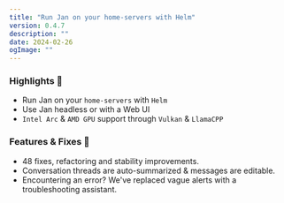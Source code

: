 ```yaml
---
title: "Run Jan on your home-servers with Helm"
version: 0.4.7
description: ""
date: 2024-02-26
ogImage: ""
---
```



<ChangelogHeader title= "Run Jan on your home-servers with Helm" date= '2024-02-26' ogImage= "" />

### Highlights 🎉

- Run Jan on your `home-servers` with `Helm`
- Use Jan headless or with a Web UI
- `Intel Arc` & `AMD GPU` support through `Vulkan` & `LlamaCPP`


### Features & Fixes 💫

- 48 fixes, refactoring and stability improvements.
- Conversation threads are auto-summarized & messages are editable.
- Encountering an error? We've replaced vague alerts with a troubleshooting assistant.